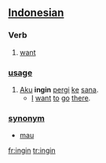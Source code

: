 == [[Indonesian]] ==
===Verb===
# [[want]]

=== [[usage]] ===
# [[aku|Aku]] '''ingin''' [[pergi]] [[ke]] [[sana]].
#* [[I]] [[want]] [[to]] [[go]] [[there]].

=== [[synonym]] ===
* [[mau]]

[[fr:ingin]]
[[tr:ingin]]